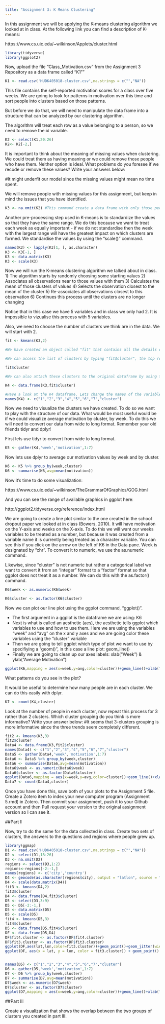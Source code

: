 ```yaml
---
title: "Assignment 3: K Means Clustering"
---
```


In this assignment we will be applying the K-means clustering algorithm we looked at in class. At the following link you can find a description of K-means:

https://www.cs.uic.edu/~wilkinson/Applets/cluster.html


```r
library(tidyverse)
library(ggplot2)
```

Now, upload the file "Class_Motivation.csv" from the Assignment 3 Repository as a data frame called "K1""
```r

K1 <- read.csv('HUDK405018-cluster.csv',na.strings = c("","NA"))

```

This file contains the self-reported motivation scores for a class over five weeks. We are going to look for patterns in motivation over this time and sort people into clusters based on those patterns.

But before we do that, we will need to manipulate the data frame into a structure that can be analyzed by our clustering algorithm.

The algorithm will treat each row as a value belonging to a person, so we need to remove the id variable.

```r

K2 <- select(K1,20:26)
K2<- K2[-2,]

```

It is important to think about the meaning of missing values when clustering. We could treat them as having meaning or we could remove those people who have them. Neither option is ideal. What problems do you foresee if we recode or remove these values? Write your answers below:

#It might underfit our model since the missing values might mean no time spent. 

We will remove people with missing values for this assignment, but keep in mind the issues that you have identified.


```r
K3 <- na.omit(K2) #This command create a data frame with only those people with no missing values. It "omits" all rows with missing values, also known as a "listwise deletion". EG - It runs down the list deleting rows as it goes.

```

Another pre-processing step used in K-means is to standardize the values so that they have the same range. We do this because we want to treat each week as equally important - if we do not standardise then the week with the largest range will have the greatest impact on which clusters are formed. We standardise the values by using the "scale()" command.

```r
names(K3) <- lapply(K3[1, ], as.character)
K3 <- K3[-1, ]
K3 <- data.matrix(K3)
K3 <- scale(K3)
```


Now we will run the K-means clustering algorithm we talked about in class. 
1) The algorithm starts by randomly choosing some starting values 
2) Associates all observations near to those values with them
3) Calculates the mean of those clusters of values
4) Selects the observation closest to the mean of the cluster
5) Re-associates all observations closest to this observation
6) Continues this process until the clusters are no longer changing

Notice that in this case we have 5 variables and in class we only had 2. It is impossible to vizualise this process with 5 variables.

Also, we need to choose the number of clusters we think are in the data. We will start with 2.

```r

fit <- kmeans(K3,2)

#We have created an object called "fit" that contains all the details of our clustering including which observations belong to each cluster.

#We can access the list of clusters by typing "fit$cluster", the top row corresponds to the original order the rows were in. Notice we have deleted some rows.

fit$cluster

#We can also attach these clusters to the original dataframe by using the "data.frame" command to create a new data frame called K4.

K4 <- data.frame(K3,fit$cluster)

#Have a look at the K4 dataframe. Lets change the names of the variables to make it more convenient with the names() command.
names(K4) <- c("1","2","3","4","5","6","7","cluster")

```

Now we need to visualize the clusters we have created. To do so we want to play with the structure of our data. What would be most useful would be if we could visualize average motivation by cluster, by week. To do this we will need to convert our data from wide to long format. Remember your old friends tidyr and dplyr!

First lets use tidyr to convert from wide to long format.
```r

K5 <- gather(K4,'week','motivation',1:7)
```

Now lets use dplyr to average our motivation values by week and by cluster.

```r

K6 <- K5 %>% group_by(week,cluster)
K6 <- summarise(K6,avg=mean(motivation))

```

Now it's time to do some visualization: 

https://www.cs.uic.edu/~wilkinson/TheGrammarOfGraphics/GOG.html

And you can see the range of available graphics in ggplot here:

http://ggplot2.tidyverse.org/reference/index.html

We are going to create a line plot similar to the one created in the school dropout paper we looked at in class (Bowers, 2010). It will have motivation on the Y-axis and weeks on the X-axis. To do this we will want our weeks variables to be treated as a number, but because it was created from a variable name it is currently being treated as a character variable. You can see this if you click on the arrow on the left of K6 in the Data pane. Week is designated by "chr". To convert it to numeric, we use the as.numeric command. 

Likewise, since "cluster" is not numeric but rather a categorical label we want to convert it from an "integer" format to a "factor" format so that ggplot does not treat it as a number. We can do this with the as.factor() command.

```r

K6$week <- as.numeric(K6$week)

K6$cluster <- as.factor(K6$cluster)

```

Now we can plot our line plot using the ggplot command, "ggplot()".

- The first argument in a ggplot is the dataframe we are using: K6
- Next is what is called an aesthetic (aes), the aesthetic tells ggplot which variables to use and how to use them. Here we are using the variables "week" and "avg" on the x and y axes and we are going color these variables using the "cluster" variable
- Then we are going to tell ggplot which type of plot we want to use by specifiying a "geom()", in this case a line plot: geom_line()
- Finally we are going to clean up our axes labels: xlab("Week") & ylab("Average Motivation")

```r
ggplot(K6,mapping = aes(x=week,y=avg,color=cluster))+geom_line()+xlab("Week")+ylab("Average Motivation")

```

What patterns do you see in the plot?

It would be useful to determine how many people are in each cluster. We can do this easily with dplyr.

```r
K7 <- count(K4,cluster)
```

Look at the number of people in each cluster, now repeat this process for 3 rather than 2 clusters. Which cluster grouping do you think is more informative? Write your answer below:
#It seems that 3-clusters grouping is more informative since the three trends seem completely different.
```r
fit2 <- kmeans(K3,3)
fit2$cluster
Data4 <- data.frame(K3,fit2$cluster)
names(Data4) <- c("1","2","3","4","5","6","7","cluster")
Data5 <- gather(Data4,'week','motivation',1:7)
Data6 <- Data5 %>% group_by(week,cluster)
Data6 <- summarise(Data6,avg=mean(motivation))
Data6$week <- as.numeric(Data6$week)
Data6$cluster <- as.factor(Data6$cluster)
ggplot(Data6,mapping = aes(x=week,y=avg,color=cluster))+geom_line()+xlab("Week")+ylab("Average Motivation")
Data7 <- count(Data4,cluster)
```
Once you have done this, save both of your plots to the Assignment 5 file. Create a Zotero item to index your new computer program (Assignment 5.rmd) in Zotero. Then commit your assignment, push it to your Github account and then Pull request your version to the original assignment version so I can see it.

##Part II

Now, try to do the same for the data collected in class. Create two sets of clusters, the answers to the questions and regions where people grew up. 
```r
library(ggmap)
D1 <- read.csv('HUDK405018-cluster.csv',na.strings = c("","NA"))
D2 <- select(D1,18:26)
D3 <- na.omit(D2)
regions <- select(D3,1:2)
regions<-regions[-2:-1,]
names(regions) <- c('city','country')
D4 <- geocode(as.character(regions$city), output = "latlon", source = "dsk")
D4 <- scale(data.matrix(D4))
fit3 <- kmeans(D4,2)
fit3$cluster
D4 <- data.frame(D4,fit3$cluster)
D5 <- select(D3,3:9)
D5 <- D5[-2:-1,]
D5 <- data.matrix(D5)
D5 <- scale(D5)
fit4 <- kmeans(D5,3)
fit4$cluster
D5 <- data.frame(D5,fit4$cluster)
DF <- data.frame(D5,D4)
DF$fit4.cluster <- as.factor(DF$fit4.cluster)
DF$fit3.cluster <- as.factor(DF$fit3.cluster)
ggplot(DF,aes(lat,lon,color=fit3.cluster))+geom_point()+geom_jitter(width = 2.5, height = 10)
ggplot(DF, aes(x = lat, y = lon, color = fit3.cluster)) + geom_point()


names(D5) <- c("1","2","3","4","5","6","7","cluster")
D6 <- gather(D5,'week','motivation',1:7)
D7 <- D6 %>% group_by(week,cluster)
D7 <- summarise(D7,avg=mean(motivation))
D7$week <- as.numeric(D7$week)
D7$cluster <- as.factor(D7$cluster)
ggplot(D7,mapping = aes(x=week,y=avg,color=cluster))+geom_line()+xlab("Week")+ylab("Average Motivation")
```



##Part III

Create a visualization that shows the overlap between the two groups of clusters you created in part III.

